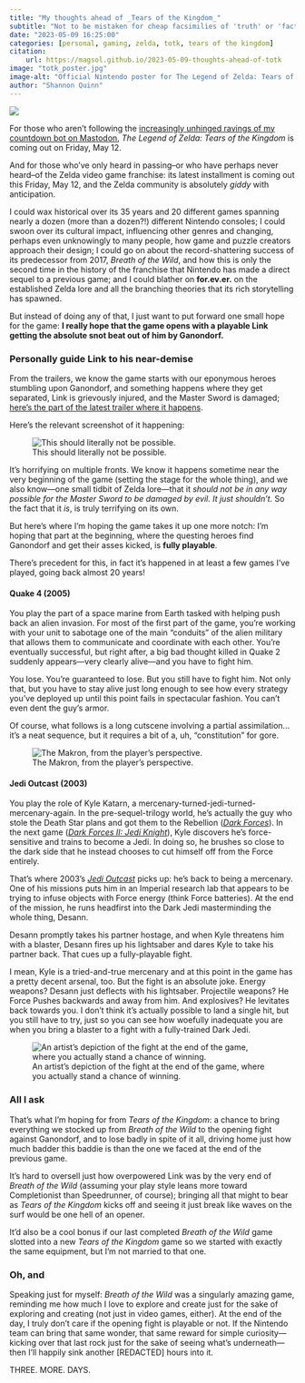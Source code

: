 ```yaml
---
title: "My thoughts ahead of _Tears of the Kingdom_"
subtitle: "Not to be mistaken for cheap facsimilies of 'truth' or 'facts'"
date: "2023-05-09 16:25:00"
categories: [personal, gaming, zelda, totk, tears of the kingdom]
citation:
    url: https://magsol.github.io/2023-05-09-thoughts-ahead-of-totk
image: "totk_poster.jpg"
image-alt: "Official Nintendo poster for The Legend of Zelda: Tears of the Kingdom."
author: "Shannon Quinn"
---
```

![](totk_poster.jpg){.preview-image fig-alt="Official Nintendo poster for The Legend of Zelda: Tears of the Kingdom."}

For those who aren't following the [increasingly unhinged ravings of my countdown bot on Mastodon](https://quinnwitz.house/@daysuntil), _The Legend of Zelda: Tears of the Kingdom_ is coming out on Friday, May 12.

And for those who've only heard in passing--or who have perhaps never heard--of the Zelda video game franchise: its latest installment is coming out this Friday, May 12, and the Zelda community is absolutely _giddy_ with anticipation.

I could wax historical over its 35 years and 20 different games spanning nearly a dozen (more than a dozen?!) different Nintendo consoles; I could swoon over its cultural impact, influencing other genres and changing, perhaps even unknowingly to many people, how game and puzzle creators approach their design; I could go on about the record-shattering success of its predecessor from 2017, _Breath of the Wild_, and how this is only the second time in the history of the franchise that Nintendo has made a direct sequel to a previous game; and I could blather on **for.ev.er.** on the established Zelda lore and all the branching theories that its rich storytelling has spawned.

But instead of doing any of that, I just want to put forward one small hope for the game: **I really hope that the game opens with a playable Link getting the absolute snot beat out of him by Ganondorf.**

### Personally guide Link to his near-demise

From the trailers, we know the game starts with our eponymous heroes stumbling upon Ganondorf, and something happens where they get separated, Link is grievously injured, and the Master Sword is damaged; [here's the part of the latest trailer where it happens](https://youtu.be/uHGShqcAHlQ?t=177).

Here's the relevant screenshot of it happening:

![This should literally not be possible.](link_injured.jpg){fig-alt="Screen capture from the latest trailer where Ganondorf's malice is damaging the Master Sword and injuring Link."}

It's horrifying on multiple fronts. We know it happens sometime near the very beginning of the game (setting the stage for the whole thing), and we also know---one small tidbit of Zelda lore---that it _should not be in any way possible for the Master Sword to be damaged by evil. It just shouldn't._ So the fact that it _is_, is truly terrifying on its own.

But here's where I'm hoping the game takes it up one more notch: I'm hoping that part at the beginning, where the questing heroes find Ganondorf and get their asses kicked, is **fully playable**.

There's precedent for this, in fact it's happened in at least a few games I've played, going back almost 20 years! 

#### Quake 4 (2005)

You play the part of a space marine from Earth tasked with helping push back an alien invasion. For most of the first part of the game, you're working with your unit to sabotage one of the main "conduits" of the alien military that allows them to communicate and coordinate with each other. You're eventually successful, but right after, a big bad thought killed in Quake 2 suddenly appears---very clearly alive---and you have to fight him.

You lose. You're guaranteed to lose. But you still have to fight him. Not only that, but you have to stay alive just long enough to see how every strategy you've deployed up until this point fails in spectacular fashion. You can't even dent the guy's armor.

Of course, what follows is a long cutscene involving a partial assimilation... it's a neat sequence, but it requires a bit of a, uh, "constitution" for gore.

![The Makron, from the player's perspective.](quake4_makron.png){fig-alt="First-person screenshot of the first Makron fight from Quake 4."}

#### Jedi Outcast (2003)

You play the role of Kyle Katarn, a mercenary-turned-jedi-turned-mercenary-again. In the pre-sequel-trilogy world, he's actually the guy who stole the Death Star plans and got them to the Rebellion ([_Dark Forces_](https://en.wikipedia.org/wiki/Star_Wars%3A_Dark_Forces)). In the next game ([_Dark Forces II: Jedi Knight_](https://en.wikipedia.org/wiki/Star_Wars_Jedi_Knight:_Dark_Forces_II)), Kyle discovers he's force-sensitive and trains to become a Jedi. In doing so, he brushes so close to the dark side that he instead chooses to cut himself off from the Force entirely.

That's where 2003's [_Jedi Outcast_](https://en.wikipedia.org/wiki/Star_Wars_Jedi_Knight_II:_Jedi_Outcast) picks up: he's back to being a mercenary. One of his missions puts him in an Imperial research lab that appears to be trying to infuse objects with Force energy (think Force batteries). At the end of the mission, he runs headfirst into the Dark Jedi masterminding the whole thing, Desann.

Desann promptly takes his partner hostage, and when Kyle threatens him with a blaster, Desann fires up his lightsaber and dares Kyle to take his partner back. That cues up a fully-playable fight.

I mean, Kyle is a tried-and-true mercenary and at this point in the game has a pretty decent arsenal, too. But the fight is an absolute joke. Energy weapons? Desann just deflects with his lightsaber. Projectile weapons? He Force Pushes backwards and away from him. And explosives? He levitates back towards you. I don't think it's actually possible to land a single hit, but you still have to try, just so you can see how woefully inadequate you are when you bring a blaster to a fight with a fully-trained Dark Jedi.

![An artist's depiction of the fight at the end of the game, where you actually stand a chance of winning.](jedioutcast_kylevdesann.png){fig-alt="Kyle versus Desann digital art, both characters locking lightsabers. Credit to [DeviantArt user wienernose](https://www.deviantart.com/wienernose/art/Kyle-Katarn-vs-Desann-758186366)."}

### All I ask

That's what I'm hoping for from _Tears of the Kingdom_: a chance to bring everything we stocked up from _Breath of the Wild_ to the opening fight against Ganondorf, and to lose badly in spite of it all, driving home just how much badder this baddie is than the one we faced at the end of the previous game.

It's hard to oversell just how overpowered Link was by the very end of _Breath of the Wild_ (assuming your play style leans more toward Completionist than Speedrunner, of course); bringing all that might to bear as _Tears of the Kingdom_ kicks off and seeing it just break like waves on the surf would be one hell of an opener.

It'd also be a cool bonus if our last completed _Breath of the Wild_ game slotted into a new _Tears of the Kingdom_ game so we started with exactly the same equipment, but I'm not married to that one.

### Oh, and

Speaking just for myself: _Breath of the Wild_ was a singularly amazing game, reminding me how much I love to explore and create just for the sake of exploring and creating (not just in video games, either). At the end of the day, I truly don't care if the opening fight is playable or not. If the Nintendo team can bring that same wonder, that same reward for simple curiosity---kicking over that last rock just for the sake of seeing what's underneath---then I'll happily sink another [REDACTED] hours into it.

THREE. MORE. DAYS.